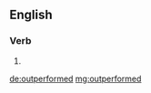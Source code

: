 ==English==

===Verb===
{{head|en|verb form}}

# {{en-past of|outperform}}

[[de:outperformed]]
[[mg:outperformed]]